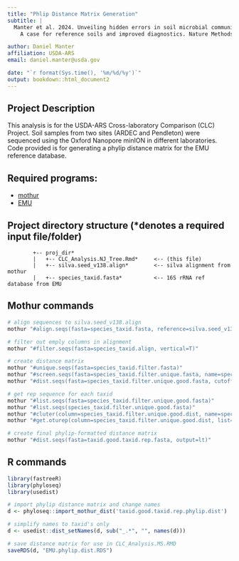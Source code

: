 ---
title: "Phlip Distance Matrix Generation"
subtitle: | 
  Manter et al. 2024. Unveiling hidden errors in soil microbial community sequencing:
    A case for reference soils and improved diagnostics. Nature Methods"

author: Daniel Manter
affiliation: USDA-ARS
email: daniel.manter@usda.gov

date: "`r format(Sys.time(), '%m/%d/%y')`"
output: bookdown::html_document2
---


## Project Description
This analysis is for the USDA-ARS Cross-laboratory Comparison (CLC) Project. Soil samples from two sites (ARDEC and Pendleton) were sequenced using the Oxford Nanopore minION in different laboratories. Code provided is for generating a phylip distance matrix for the EMU reference database.


## Required programs:
-   [mothur](https://github.com/mothur/mothur)
-   [EMU](https://gitlab.com/treangenlab/emu)


## Project directory structure (\*denotes a required input file/folder)
```
        +-- proj_dir*
        |   +-- CLC_Analysis.NJ_Tree.Rmd*     <-- (this file)
        |   +-- silva.seed_v138.align*        <-- silva alignment from mothur
        |   +-- species_taxid.fasta*          <-- 16S rRNA ref database from EMU
```


## Mothur commands
```{bash}
# align sequences to silva.seed_v138.align
mothur "#align.seqs(fasta=species_taxid.fasta, reference=silva.seed_v138.align)"

# filter out emply columns in alignment
mothur "#filter.seqs(fasta=species_taxid.align, vertical=T)"

# create distance matrix
mothur "#unique.seqs(fasta=species_taxid.filter.fasta)"
mothur "#screen.seqs(fasta=species_taxid.filter.unique.fasta, name=species_taxid.filter.names, start=118, end=4676, maxambig=6, maxhomop=8)"
mothur "#dist.seqs(fasta=species_taxid.filter.unique.good.fasta, cutoff=0.03, calc=onegap, countends=F)"

# get rep sequence for each taxid
mothur "#list.seqs(fasta=species_taxid.filter.unique.good.fasta)"
mothur "#list.seqs(species_taxid.filter.unique.good.fasta)"
mothur "#cluter(column=species_taxid.filter.unique.good.dist, name=species_taxid.filter.good.names, method=unique)"
mothur "#get.oturep(column=species_taxid.filter.unique.good.dist, list=species_taxid.filter.good.unique.list, fasta=species_taxid.filter.unique.good.fasta, name=species_taxid.filter.good.names)"

# create final phylip-formatted distance matrix
mothur "#dist.seqs(fasta=taxid.good.taxid.rep.fasta, output=lt)"
```


## R commands
```{r}
library(fastreeR)
library(phyloseq)
library(usedist)

# import phylip distance matrix and change names
d <- phyloseq::import_mothur_dist('taxid.good.taxid.rep.phylip.dist')

# simplify names to taxid's only
d <- usedist::dist_setNames(d, sub("_.*", "", names(d)))

# save distance matrix for use in CLC_Analysis.MS.RMD
saveRDS(d, "EMU.phylip.dist.RDS")
```
